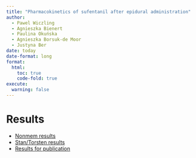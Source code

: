 ```yaml
---
title: "Pharmacokinetics of sufentanil after epidural administration"
author:   
  - Pawel Wiczling
  - Agnieszka Bienert
  - Paulina Okuńska
  - Agnieszka Borsuk-de Moor
  - Justyna Ber
date: today
date-format: long
format:
  html:
    toc: true
    code-fold: true
execute:
  warning: false
---
```


# Results

* [Nonmem results](nonmem-analysis.html "Nonmem results")
* [Stan/Torsten results](bayesian-analysis.html "Stan results")
* [Results for publication](summary-report.pdf "Results for publication") 